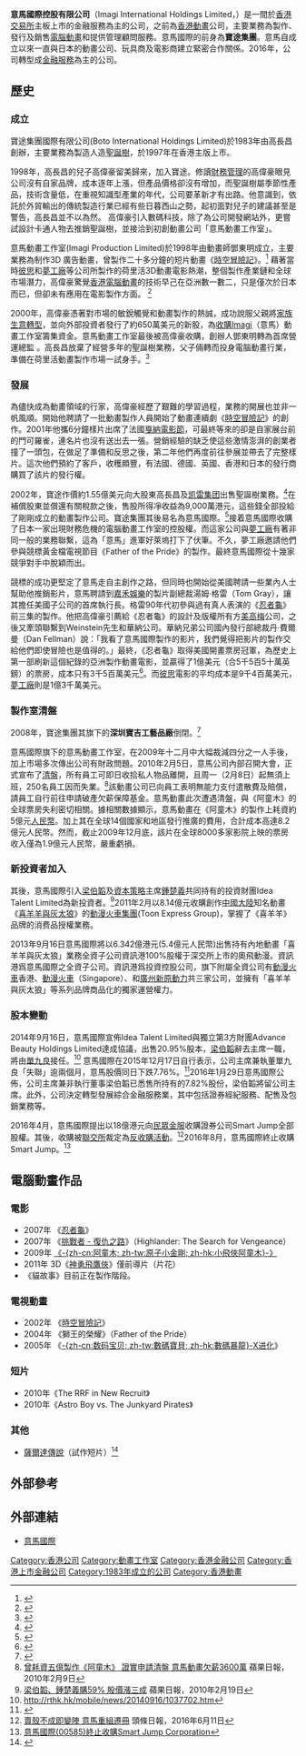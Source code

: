 {{noteTA
|G1=IT
|1=zh-cn:忍者神龟;zh-hk:忍者龜;zh-tw:忍者龜;
|2=zh-cn:梦工厂;zh-hk:夢工場;zh-tw:夢工廠;
}}
'''意馬國際控股有限公司'''（Imagi International Holdings Limited，{{sehk|0585}}）是一間於[[香港交易所|香港交易所]]主板上市的金融服務為主的公司，之前為[[香港動畫|香港動畫]]公司，主要業務為製作、發行及銷售[[電腦動畫|電腦動畫]]和提供管理顧問服務。意馬國際的前身為'''寶途集團'''。意馬自成立以來一直與日本的動畫公司、玩具商及電影商建立緊密合作關係。2016年，公司轉型成[[金融服務|金融服務]]為主的公司。

==歷史==
=== 成立 ===
寶途集團國際有限公司(Boto International Holdings Limited)於1983年由高長昌創辦，主要業務為製造人造[[聖誕樹|聖誕樹]]，於1997年在香港主版上市。

1998年，高長昌的兒子高偉豪留美歸來，加入寶途。修讀[[財務管理|財務管理]]的高偉豪眼見公司沒有自家品牌，成本逐年上漲，但產品價格卻沒有增加，而聖誕樹屬季節性產品，技術含量低，在重視知識型產業的年代，公司要革新才有出路。他意識到，依託於外貿輸出的傳統製造行業已經有些日暮西山之勢，起初面對兒子的建議甚至是警告，高長昌並不以為然。
高偉豪引入數碼科技，除了為公司開發網站外，更嘗試設計卡通人物去推銷聖誕樹，並接洽到初創動畫公司「意馬動畫工作室」。

意馬動畫工作室(Imagi Production Limited)於1998年由動畫師鄧東明成立，主要業務為制作3D 廣告動畫，曾製作二十多分鐘的短片動畫《[[時空冒險記|時空冒險記]]》。<ref>{{Cite web |url=http://www.hkfilmdirectors.com/zh-hk/director/tang-tung-ming |title=存档副本 |accessdate=2018-09-05 |archive-date=2018-09-05 |archive-url=https://web.archive.org/web/20180905175553/http://www.hkfilmdirectors.com/zh-hk/director/tang-tung-ming |dead-url=no }}</ref>
藉著當時[[皮克斯动画工作室|彼思]]和[[夢工廠|夢工廠]]等公司所製作的荷里活3D動畫電影熱潮，整個製作產業鏈和全球市場潛力，高偉豪驚覺[[香港動畫|香港電腦動畫]]的技術早己在亞洲數一數二，只是僅次於日本而已，但卻未有應用在電影製作方面。
<ref>{{Cite web |url=http://new.jdonline.com.hk/index.php?m=content&c=index&a=show&catid=38&id=11764 |title=存档副本 |accessdate=2018-09-06 |archive-date=2018-09-07 |archive-url=https://web.archive.org/web/20180907110502/http://new.jdonline.com.hk/index.php?m=content&c=index&a=show&catid=38&id=11764 |dead-url=no }}</ref>

2000年，高偉豪憑著對市場的敏銳觸覺和動畫製作的熱誠，成功說服父親將[[家族生意|家族生意]][[轉型|轉型]]，並向外部投資者發行了約650萬美元的新股，為[[收購|收購]]Imagi（意馬）動畫工作室籌集資金。意馬動畫工作室最後被高偉豪收購，創辦人鄧東明轉為首席營運總監 。高長昌放棄了經營多年的聖誕樹業務，父子倆轉而投身電腦動畫行業，準備在荷里活動畫製作市場一試身手。<ref>{{Cite web |url=https://hk.lifestyle.appledaily.com/nextplus/magazine/article/20100128/2_13665981/%E7%95%B6-%E5%8B%95-%E7%95%AB-%E6%90%AD-%E4%B8%8A-%E7%BF%A0-%E8%8F%AF-%E9%84%A7-%E6%9D%B1-%E6%98%8E |title=存档副本 |accessdate=2018-09-05 |archive-date=2018-09-05 |archive-url=https://web.archive.org/web/20180905175545/https://hk.lifestyle.appledaily.com/nextplus/magazine/article/20100128/2_13665981/%E7%95%B6-%E5%8B%95-%E7%95%AB-%E6%90%AD-%E4%B8%8A-%E7%BF%A0-%E8%8F%AF-%E9%84%A7-%E6%9D%B1-%E6%98%8E |dead-url=no }}</ref>

=== 發展 ===
為儘快成為動畫領域的行家，高偉豪經歷了艱難的學習過程，業務的開展也並非一帆風順。開始他聘請了一批動畫製作人員開始了動畫連續劇《[[時空冒險記|時空冒險記]]》的創作。2001年他攜6分鐘樣片出席了法國[[戛納電影節|戛納電影節]]，可最終等來的卻是自家展台前的門可羅雀，連名片也沒有送出去一張。營銷經驗的缺乏使這些激情澎湃的創業者撞了一頭包，在做足了準備和反思之後，第二年他們再度前往參展並帶去了完整樣片。這次他們預約了客戶，收穫頗豐，有法國、德國、英國、香港和日本的發行商購買了該片的發行權。

2002年，寶途作價約1.55億美元向大股東高長昌及[[凯雷集团|凯雷集团]]出售聖誕樹業務。<ref>{{Cite web |url=https://hk.finance.appledaily.com/finance/daily/article/20020817/2777959 |title=存档副本 |accessdate=2018-09-06 |archive-date=2018-09-06 |archive-url=https://web.archive.org/web/20180906124855/https://hk.finance.appledaily.com/finance/daily/article/20020817/2777959 |dead-url=no }}</ref>在補償股東並償還有關稅款之後，售股所得凈收益為9,000萬港元，這些錢全部投給了剛剛成立的動畫製作公司。寶途集團其後易名為意馬國際。<ref>{{Cite web |url=http://news.sina.com.hk/cgi-bin/nw/show.cgi/94/1/1/598029/1.html |title=母公司寶途曾在港上市 - 新浪網 News |access-date=2008-01-29 |archive-url=https://web.archive.org/web/20090811071843/http://news.sina.com.hk/cgi-bin/nw/show.cgi/94/1/1/598029/1.html |archive-date=2009-08-11 |dead-url=yes }}</ref>接着意馬國際收購了日本一家出現財務危機的電腦動畫工作室的控股權。而這家公司與[[夢工廠|夢工廠]]有著非同一般的業務聯繫，這為「意馬」進軍好萊塢打下了伏筆。不久，夢工廠邀請他們參與競標黃金檔電視節目《Father of the Pride》的製作。最終意馬國際從十幾家競爭對手中脫穎而出。

競標的成功更堅定了意馬走自主創作之路，但同時也開始從美國聘請一些業內人士幫助他推銷影片，意馬聘請到[[嘉禾娛樂|嘉禾娛樂]]的製片副總裁湯姆·格雷（Tom Gray），讓其擔任美國子公司的首席執行長。格雷90年代初參與過有真人表演的《[[忍者龜|忍者龜]]》前三集的製作。他把高偉豪引薦給《忍者龜》的設計及版權所有方[[美高梅|美高梅]]公司，之後又牽頭聯繫到Weinstein先生和華納公司。華納兄弟公司國內發行部總裁丹·費爾曼（Dan Fellman）說：「我看了意馬國際製作的影片，我們覺得把影片的製作交給他們即使冒險也是值得的。」最終，《忍者龜》取得美國開畫票房冠軍，為歷史上第一部刷新這個紀錄的亞洲製作動畫電影，並贏得了1億美元（合5千5百5十萬英鎊）的票房，成本只有3千5百萬美元<ref>{{cite book|title=資本雜誌|url=http://books.google.com/books?id=1gY4AQAAIAAJ|date=January 2007|publisher=Capital Communications Corporation|access-date=2014-01-30|archive-date=2014-06-27|archive-url=https://web.archive.org/web/20140627061120/http://books.google.com/books?id=1gY4AQAAIAAJ|dead-url=no}}</ref>。而[[皮克斯动画工作室|彼思]]電影的平均成本是9千4百萬美元，[[夢工廠|夢工廠]]則是1億3千萬美元。

=== 製作室清盤 ===
2008年，寶途集團其旗下的'''深圳寶吉工藝品廠'''倒閉。<ref>{{Cite web |url=http://news.sina.com.hk/cgi-bin/nw/show.cgi/94/1/1/598030/1.html |title=深圳200人抗議討債 - 新浪網 News |access-date=2008-01-29 |archive-url=https://web.archive.org/web/20090808103158/http://news.sina.com.hk/cgi-bin/nw/show.cgi/94/1/1/598030/1.html |archive-date=2009-08-08 |dead-url=yes }}</ref>

意馬國際旗下的意馬動畫工作室，在2009年十二月中大幅裁減四分之一人手後，加上市場多次傳出公司有財政問題。2010年2月5日，意馬公司內部召開大會，正式宣布了[[清盤|清盤]]，所有員工可即日收拾私人物品離開，且周一（2月8日）起無須上班，250名員工因而失業。<ref>[http://hk.apple.nextmedia.com/template/apple/art_main.php?iss_id=20100209&sec_id=4104&subsec=11867&art_id=13712926 曾耗資五億製作《阿童木》 證實申請清盤 意馬動畫欠薪3600萬] {{Wayback|url=http://hk.apple.nextmedia.com/template/apple/art_main.php?iss_id=20100209&sec_id=4104&subsec=11867&art_id=13712926 |date=20110224183709 }} 蘋果日報，2010年2月9日</ref>該動畫公司已向員工表明無能力支付遣散費及賠償，請員工自行前往申請破產欠薪保障基金。意馬動畫此次遭遇清盤，與《阿童木》的全球票房失利密切相關。據相關數據顯示，意馬動畫在《阿童木》的製作上耗資約5億元[[人民幣|人民幣]]。加上其在全球14個國家和地區發行推廣的費用，合計成本高達8.2億元人民幣。然而，截止2009年12月底，該片在全球8000多家影院上映的票房收入僅為1.9億元人民幣，嚴重虧損。

===新投資者加入 ===
其後，意馬國際引入[[梁伯韜|梁伯韜]]及[[資本策略|資本策略]]主席[[鍾楚義|鍾楚義]]共同持有的投資財團Idea Talent Limited為新投資者。<ref>[http://hk.apple.nextmedia.com/template/apple/art_main.php?iss_id=20100219&sec_id=15307&subsec=15320&art_id=13742502 梁伯韜、鍾楚義購59% 股價漲三成] {{Wayback|url=http://hk.apple.nextmedia.com/template/apple/art_main.php?iss_id=20100219&sec_id=15307&subsec=15320&art_id=13742502 |date=20110224183715 }} 蘋果日報，2010年2月19日</ref>2011年2月以8.14億元收購創作[[中國大陸|中國大陸]]知名動畫《[[喜羊羊與灰太狼|喜羊羊與灰太狼]]》的[[動漫火車集團|動漫火車集團]](Toon Express Group)，掌握了《喜羊羊》品牌的消费品授權業務。

2013年9月16日意馬國際將以6.342億港元(5.4億元人民幣)出售持有內地動畫「喜羊羊與灰太狼」業務全資子公司資訊港100%股權于深交所上市的奧飛動漫。資訊港爲意馬國際之全資子公司。資訊港爲投資控股公司，旗下附屬全資公司有[[動漫火車集团|動漫火車]]香港、[[動漫火車集团|動漫火車]]（Singapore）、和[[廣州新原動力|廣州新原動力]]共三家公司，並擁有「喜羊羊與灰太狼」等系列品牌商品化的獨家運營權力。

=== 股本變動 ===
2014年9月16日，意馬國際宣佈Idea Talent Limited與獨立第3方財團Advance Beauty Holdings Limited達成協議，出售20.95%股本，[[梁伯韜|梁伯韜]]辭去主席一職，將由[[單九良|單九良]]接任。<ref> http://rthk.hk/mobile/news/20140916/1037702.htm</ref> 意馬國際在2015年12月17日自行表示，公司主席兼執董單九良「失聯」逾兩個月，意馬股價同日下跌7.76%。<ref>{{cite newspaper|url=http://orientaldaily.on.cc/cnt/finance/20151218/00202_021.html|date=2015年12月18日|title=意馬主席失聯 股價瀉7%|newspaper=''[[東方日報_(香港)|東方日報 (香港)]]''|accessdate=2015年12月18日|archive-date=2015年12月22日|archive-url=https://web.archive.org/web/20151222162446/http://orientaldaily.on.cc/cnt/finance/20151218/00202_021.html|dead-url=no}}</ref>2016年1月29日意馬國際公佈，公司主席兼非執行董事梁伯韜已悉售所持有的7.82%股份，梁伯韜將留公司主席。此外，公司決定轉型發展綜合金融服務業，其中包括證券經紀服務、配售及包銷業務等。

2016年4月，意馬國際提出以18億港元向[[民眾金服|民眾金服]]收購證券公司Smart Jump全部股權。其後，收購被[[聯交所|聯交所]]裁定為[[借殼上市|反收購活動]]。<ref>[http://std.stheadline.com/daily/news-content.php?id=780876&target=2 賣殼不成即變陣 意馬重組遷冊] {{Wayback|url=http://std.stheadline.com/daily/news-content.php?id=780876&target=2 |date=20161226221346 }} 頭條日報，2016年6月11日</ref>2016年8月，意馬國際終止收購Smart Jump。<ref>[https://kknews.cc/zh-hk/finance/oxlyop.html 意馬國際(00585)終止收購Smart Jump Corporation]</ref>

== 電腦動畫作品 ==
=== 電影 ===
* 2007年 《[[忍者龜_(2007年電影)|忍者龜]]》
* 2007年 《[[挑戰者_(電影)|挑戰者 - 復仇之路]]》（Highlander: The Search for Vengeance）
* 2009年 [[阿童木_(电影)|《-{zh-cn:阿童木; zh-tw:原子小金剛; zh-hk:小飛俠阿童木}-》]]
* 2011年 3D《[[神勇飛鷹俠|神勇飛鷹俠]]》僅前導片（片花）
* 《貓故事》目前正在製作階段。

===電視動畫===
* 2002年 《[[時空冒險記|時空冒險記]]》
* 2004年 《獅王的榮耀》（Father of the Pride）
* 2005年 《[[数码宝贝X进化|-{zh-cn:数码宝贝; zh-tw:數碼寶貝; zh-hk:數碼暴龍}-X进化]]》

===短片===
* 2010年《The RRF in New Recruit》
* 2010年《Astro Boy vs. The Junkyard Pirates》

===其他===
* [[薩爾達傳說系列|薩爾達傳說]]（試作短片）<ref>{{cite news|last=Vejvoda|first=Jim|title=Footage From the Unproduced Legend of Zelda CG-Animated Movie|url=http://www.ign.com/articles/2013/08/05/footage-from-the-unproduced-legend-of-zelda-cg-animated-movie|accessdate=2013年8月10日|newspaper=IGN|date=2013年8月4日|archive-date=2013年8月8日|archive-url=https://web.archive.org/web/20130808063718/http://www.ign.com/articles/2013/08/05/footage-from-the-unproduced-legend-of-zelda-cg-animated-movie|dead-url=no}}</ref>

==外部參考==
<references/>

==外部連結==
*[https://web.archive.org/web/20131217062301/http://imagi.com.hk/cht/ 意馬國際]

[[Category:香港公司|Category:香港公司]]
[[Category:動畫工作室|Category:動畫工作室]]
[[Category:香港金融公司|Category:香港金融公司]]
[[Category:香港上市金融公司|Category:香港上市金融公司]]
[[Category:1983年成立的公司|Category:1983年成立的公司]]
[[Category:香港動畫|Category:香港動畫]]